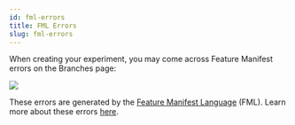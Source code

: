 ```yaml
---
id: fml-errors 
title: FML Errors
slug: fml-errors
---
```


When creating your experiment, you may come across Feature Manifest errors on the Branches page:

<img src="/img/faq/simple-fml-error.png"/>

These errors are generated by the [Feature Manifest Language](/fml-spec) (FML). Learn more about these errors [here](/deep-dives/experimenter/branches-page).
